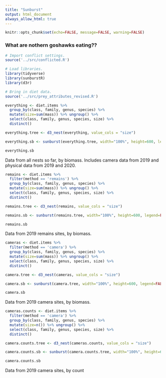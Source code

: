 ```yaml
---
title: "Sunburst"
output: html_document
always_allow_html: true
---
```


```r
knitr::opts_chunk$set(echo=FALSE, message=FALSE, warning=FALSE)
```

### What are nothern goshawks eating??

```r
# Import conflict settings.
source('../src/conflicted.R')

# Load libraries.
library(tidyverse)
library(sunburstR)
library(d3r)

# Bring in diet data.
source('../src/prey_attributes_revised.R')
```

```r
everything <- diet.items %>% 
  group_by(class, family, genus, species) %>% 
  mutate(size=sum(mass)) %>% ungroup() %>% 
  select(class, family, genus, species, size) %>% 
  distinct()

everything.tree <- d3_nest(everything, value_cols = "size")

everything.sb <- sunburst(everything.tree, width="100%", height=600, legend=FALSE)

everything.sb
```

Data from all nests so far, by biomass. Includes camera data from 2019 and physical data from 2019 and 2020.

```r
remains <- diet.items %>% 
  filter(method == 'remains') %>% 
  group_by(class, family, genus, species) %>% 
  mutate(size=sum(mass)) %>% ungroup() %>% 
  select(class, family, genus, species, size) %>% 
  distinct()

remains.tree <- d3_nest(remains, value_cols = "size")

remains.sb <- sunburst(remains.tree, width="100%", height=600, legend=FALSE)

remains.sb
```

Data from 2019 remains sites, by biomass.

```r
cameras <- diet.items %>% 
  filter(method == 'camera') %>% 
  group_by(class, family, genus, species) %>% 
  mutate(size=sum(mass)) %>% ungroup() %>% 
  select(class, family, genus, species, size) %>% 
  distinct()

camera.tree <- d3_nest(cameras, value_cols = "size")

camera.sb <- sunburst(camera.tree, width="100%", height=600, legend=FALSE)

camera.sb
```

Data from 2019 camera sites, by biomass.

```r
cameras.counts <- diet.items %>% 
  filter(method == 'camera') %>% 
  group_by(class, family, genus, species) %>% 
  mutate(size=n()) %>% ungroup() %>% 
  select(class, family, genus, species, size) %>% 
  distinct()

camera.counts.tree <- d3_nest(cameras.counts, value_cols = "size")

camera.counts.sb <- sunburst(camera.counts.tree, width="100%", height=600, legend=FALSE)

camera.counts.sb
```

Data from 2019 camera sites, by count











